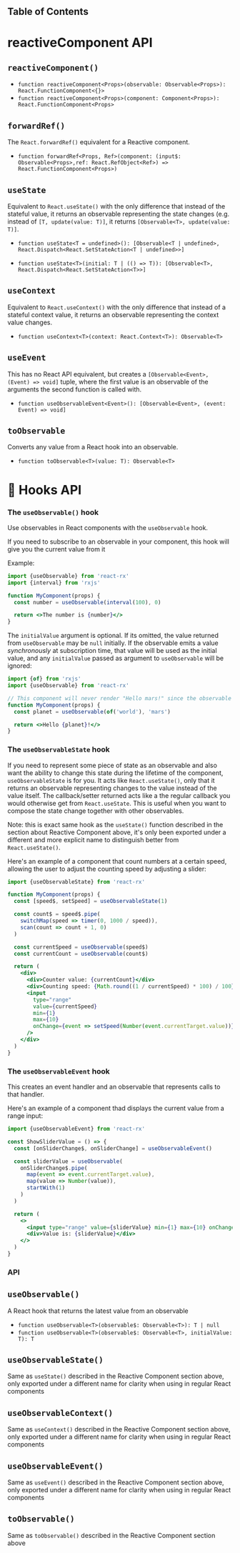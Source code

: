
## Table of Contents


# reactiveComponent API

## `reactiveComponent()`

- `function reactiveComponent<Props>(observable: Observable<Props>): React.FunctionComponent<{}>`
- `function reactiveComponent<Props>(component: Component<Props>): React.FunctionComponent<Props>`

## `forwardRef()`

The `React.forwardRef()` equivalent for a Reactive component.

- `function forwardRef<Props, Ref>(component: (input$: Observable<Props>,ref: React.RefObject<Ref>) => React.FunctionComponent<Props>)`

## `useState`

Equivalent to `React.useState()` with the only difference that instead of the stateful value, it returns an observable representing the state changes (e.g. instead of `[T, update(value: T)]`, it returns `[Observable<T>, update(value: T)]`.

- `function useState<T = undefined>(): [Observable<T | undefined>, React.Dispatch<React.SetStateAction<T | undefined>>]`

- `function useState<T>(initial: T | (() => T)): [Observable<T>, React.Dispatch<React.SetStateAction<T>>]`

## `useContext`

Equivalent to `React.useContext()` with the only difference that instead of a stateful context value, it returns an observable representing the context value changes.

- `function useContext<T>(context: React.Context<T>): Observable<T>`

## `useEvent`

This has no React API equivalent, but creates a `[Observable<Event>, (Event) => void]` tuple, where the first value is an observable of the arguments the second function is called with.

- `function useObservableEvent<Event>(): [Observable<Event>, (event: Event) => void]`

## `toObservable`

Converts any value from a React hook into an observable.

- `function toObservable<T>(value: T): Observable<T>`


<a name="use-observable"></a>

# :fishing_pole_and_fish: Hooks API

### The `useObservable()` hook

Use observables in React components with the `useObservable` hook.

If you need to subscribe to an observable in your component, this hook will give you the current value from it

Example:

```jsx
import {useObservable} from 'react-rx'
import {interval} from 'rxjs'

function MyComponent(props) {
  const number = useObservable(interval(100), 0)

  return <>The number is {number}</>
}
```

The `initialValue` argument is optional. If its omitted, the value returned from `useObservable` may be `null` initially. If the observable emits a value _synchronously_ at subscription time, that value will be used as the initial value, and any `initialValue` passed as argument to `useObservable` will be ignored:

```jsx
import {of} from 'rxjs'
import {useObservable} from 'react-rx'

// This component will never render "Hello mars!" since the observable emits "world" synchronously.
function MyComponent(props) {
  const planet = useObservable(of('world'), 'mars')

  return <>Hello {planet}!</>
}
```

### The `useObservableState` hook

If you need to represent some piece of state as an observable and also want the ability to change this state during the lifetime of the component, `useObservableState` is for you. It acts like `React.useState()`, only that it returns an observable representing changes to the value instead of the value itself. The callback/setter returned acts like a the regular callback you would otherwise get from `React.useState`. This is useful when you want to compose the state change together with other observables.

Note: this is exact same hook as the `useState()` function described in the section about Reactive Component above, it's only been exported under a different and more explicit name to distinguish better from `React.useState()`.

Here's an example of a component that count numbers at a certain speed, allowing the user to adjust the counting speed by adjusting a slider:

```jsx
import {useObservableState} from 'react-rx'

function MyComponent(props) {
  const [speed$, setSpeed] = useObservableState(1)

  const count$ = speed$.pipe(
    switchMap(speed => timer(0, 1000 / speed)),
    scan(count => count + 1, 0)
  )

  const currentSpeed = useObservable(speed$)
  const currentCount = useObservable(count$)

  return (
    <div>
      <div>Counter value: {currentCount}</div>
      <div>Counting speed: {Math.round((1 / currentSpeed) * 100) / 100}s</div>
      <input
        type="range"
        value={currentSpeed}
        min={1}
        max={10}
        onChange={event => setSpeed(Number(event.currentTarget.value))}
      />
    </div>
  )
}
```

### The `useObservableEvent` hook

This creates an event handler and an observable that represents calls to that handler.

Here's an example of a component thad displays the current value from a range input:

```jsx
import {useObservableEvent} from 'react-rx'

const ShowSliderValue = () => {
  const [onSliderChange$, onSliderChange] = useObservableEvent()

  const sliderValue = useObservable(
    onSliderChange$.pipe(
      map(event => event.currentTarget.value),
      map(value => Number(value)),
      startWith(1)
    )
  )

  return (
    <>
      <input type="range" value={sliderValue} min={1} max={10} onChange={onSliderChange} />
      <div>Value is: {sliderValue}</div>
    </>
  )
}
```

### API

## `useObservable()`

A React hook that returns the latest value from an observable

- `function useObservable<T>(observable$: Observable<T>): T | null`
- `function useObservable<T>(observable$: Observable<T>, initialValue: T): T`

## `useObservableState()`

Same as `useState()` described in the Reactive Component section above, only exported under a different name for clarity when using in regular React components

## `useObservableContext()`

Same as `useContext()` described in the Reactive Component section above, only exported under a different name for clarity when using in regular React components

## `useObservableEvent()`

Same as `useEvent()` described in the Reactive Component section above, only exported under a different name for clarity when using in regular React components

## `toObservable()`

Same as `toObservable()` described in the Reactive Component section above
